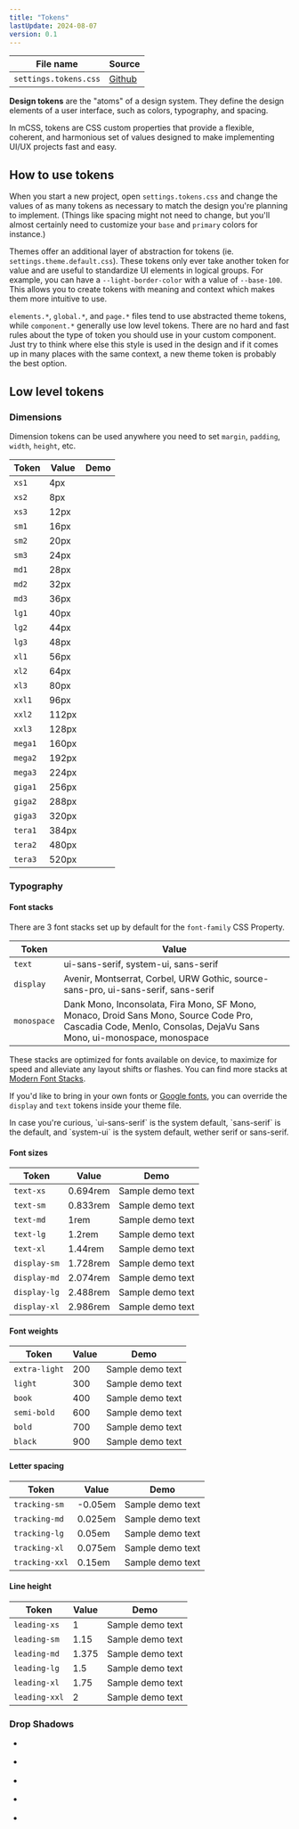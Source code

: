```yaml
---
title: "Tokens"
lastUpdate: 2024-08-07
version: 0.1
---
```



<section class="prose">

| File name             | Source        |
| --------------------- | ------------- |
| `settings.tokens.css` | [Github][src] |

[src]: https://github.com/minimaldesign/mCSS/blob/main/src/styles/settings.tokens.css

**Design tokens** are the "atoms" of a design system. They define the design elements of a user interface, such as colors, typography, and spacing.

In mCSS, tokens are CSS custom properties that provide a flexible, coherent, and harmonious set of values designed to make implementing UI/UX projects fast and easy.

## How to use tokens

When you start a new project, open `settings.tokens.css` and change the values of as many tokens as necessary to match the design you're planning to implement. (Things like spacing might not need to change, but you'll almost certainly need to customize your `base` and `primary` colors for instance.)

Themes offer an additional layer of abstraction for tokens (ie. `settings.theme.default.css`). These tokens only ever take another token for value and are useful to standardize UI elements in logical groups. For example, you can have a `--light-border-color` with a value of `--base-100`. This allows you to create tokens with meaning and context which makes them more intuitive to use.

`elements.*`, `global.*`, and `page.*` files tend to use abstracted theme tokens, while `component.*` generally use low level tokens. There are no hard and fast rules about the type of token you should use in your custom component. Just try to think where else this style is used in the design and if it comes up in many places with the same context, a new theme token is probably the best option.

## Low level tokens

### Dimensions

Dimension tokens can be used anywhere you need to set `margin`, `padding`, `width`, `height`, etc.

| Token   | Value | Demo                                       |
| ------- | ----- | ------------------------------------------ |
| `xs1`   | 4px   | <div class="docs_widthDemo w-xs1"></div>   |
| `xs2`   | 8px   | <div class="docs_widthDemo w-xs2"></div>   |
| `xs3`   | 12px  | <div class="docs_widthDemo w-xs3"></div>   |
| `sm1`   | 16px  | <div class="docs_widthDemo w-sm1"></div>   |
| `sm2`   | 20px  | <div class="docs_widthDemo w-sm2"></div>   |
| `sm3`   | 24px  | <div class="docs_widthDemo w-sm3"></div>   |
| `md1`   | 28px  | <div class="docs_widthDemo w-md1"></div>   |
| `md2`   | 32px  | <div class="docs_widthDemo w-md2"></div>   |
| `md3`   | 36px  | <div class="docs_widthDemo w-md3"></div>   |
| `lg1`   | 40px  | <div class="docs_widthDemo w-lg1"></div>   |
| `lg2`   | 44px  | <div class="docs_widthDemo w-lg2"></div>   |
| `lg3`   | 48px  | <div class="docs_widthDemo w-lg3"></div>   |
| `xl1`   | 56px  | <div class="docs_widthDemo w-xl1"></div>   |
| `xl2`   | 64px  | <div class="docs_widthDemo w-xl2"></div>   |
| `xl3`   | 80px  | <div class="docs_widthDemo w-xl3"></div>   |
| `xxl1`  | 96px  | <div class="docs_widthDemo w-xxl1"></div>  |
| `xxl2`  | 112px | <div class="docs_widthDemo w-xxl2"></div>  |
| `xxl3`  | 128px | <div class="docs_widthDemo w-xxl3"></div>  |
| `mega1` | 160px | <div class="docs_widthDemo w-mega1"></div> |
| `mega2` | 192px | <div class="docs_widthDemo w-mega2"></div> |
| `mega3` | 224px | <div class="docs_widthDemo w-mega3"></div> |
| `giga1` | 256px | <div class="docs_widthDemo w-giga1"></div> |
| `giga2` | 288px | <div class="docs_widthDemo w-giga2"></div> |
| `giga3` | 320px | <div class="docs_widthDemo w-giga3"></div> |
| `tera1` | 384px | <div class="docs_widthDemo w-tera1"></div> |
| `tera2` | 480px | <div class="docs_widthDemo w-tera2"></div> |
| `tera3` | 520px | <div class="docs_widthDemo w-tera3"></div> |

### Typography

#### Font stacks

There are 3 font stacks set up by default for the `font-family` CSS Property.

| Token       | Value                                                                                                                                                           |
| ----------- | --------------------------------------------------------------------------------------------------------------------------------------------------------------- |
| `text`      | ui-sans-serif, system-ui, sans-serif                                                                                                                            |
| `display`   | Avenir, Montserrat, Corbel, URW Gothic, source-sans-pro, ui-sans-serif, sans-serif                                                                              |
| `monospace` | Dank Mono, Inconsolata, Fira Mono, SF Mono, Monaco, Droid Sans Mono, Source Code Pro, Cascadia Code, Menlo, Consolas, DejaVu Sans Mono, ui-monospace, monospace |

These stacks are optimized for fonts available on device, to maximize for speed and alleviate any layout shifts or flashes. You can find more stacks at [Modern Font Stacks](https://modernfontstacks.com).

If you'd like to bring in your own fonts or [Google fonts](https://fonts.google.com), you can override the `display` and `text` tokens inside your theme file.

<Notice type="info" title="Note">
  In case you're curious, `ui-sans-serif` is the system default, `sans-serif` is
  the default, and `system-ui` is the system default, wether serif or
  sans-serif.
</Notice>

#### Font sizes

| Token        | Value    | Demo                                           |
| ------------ | -------- | ---------------------------------------------- |
| `text-xs`    | 0.694rem | <div class="text-xs">Sample demo text</div>    |
| `text-sm`    | 0.833rem | <div class="text-sm">Sample demo text</div>    |
| `text-md`    | 1rem     | <div class="text-md">Sample demo text</div>    |
| `text-lg`    | 1.2rem   | <div class="text-lg">Sample demo text</div>    |
| `text-xl`    | 1.44rem  | <div class="text-xl">Sample demo text</div>    |
| `display-sm` | 1.728rem | <div class="display-sm">Sample demo text</div> |
| `display-md` | 2.074rem | <div class="display-md">Sample demo text</div> |
| `display-lg` | 2.488rem | <div class="display-lg">Sample demo text</div> |
| `display-xl` | 2.986rem | <div class="display-xl">Sample demo text</div> |

#### Font weights

| Token         | Value | Demo                                            |
| ------------- | ----- | ----------------------------------------------- |
| `extra-light` | 200   | <div class="extra-light">Sample demo text</div> |
| `light`       | 300   | <div class="light">Sample demo text</div>       |
| `book`        | 400   | <div class="book">Sample demo text</div>        |
| `semi-bold`   | 600   | <div class="semi-bold">Sample demo text</div>   |
| `bold`        | 700   | <div class="bold">Sample demo text</div>        |
| `black`       | 900   | <div class="black">Sample demo text</div>       |

#### Letter spacing

| Token          | Value   | Demo                                             |
| -------------- | ------- | ------------------------------------------------ |
| `tracking-sm`  | -0.05em | <div class="tracking-sm">Sample demo text</div>  |
| `tracking-md`  | 0.025em | <div class="tracking-md">Sample demo text</div>  |
| `tracking-lg`  | 0.05em  | <div class="tracking-lg">Sample demo text</div>  |
| `tracking-xl`  | 0.075em | <div class="tracking-xl">Sample demo text</div>  |
| `tracking-xxl` | 0.15em  | <div class="tracking-xxl">Sample demo text</div> |

#### Line height

| Token         | Value | Demo                                                                |
| ------------- | ----- | ------------------------------------------------------------------- |
| `leading-xs`  | 1     | <div class="docs_lineHeightDemo leading-xs">Sample demo text</div>  |
| `leading-sm`  | 1.15  | <div class="docs_lineHeightDemo leading-sm">Sample demo text</div>  |
| `leading-md`  | 1.375 | <div class="docs_lineHeightDemo leading-md">Sample demo text</div>  |
| `leading-lg`  | 1.5   | <div class="docs_lineHeightDemo leading-lg">Sample demo text</div>  |
| `leading-xl`  | 1.75  | <div class="docs_lineHeightDemo leading-xl">Sample demo text</div>  |
| `leading-xxl` | 2     | <div class="docs_lineHeightDemo leading-xxl">Sample demo text</div> |

### Drop Shadows

<ul class="ds">
  <li>
    <div class="shadow-1"></div>
  </li>
  <li>
    <div class="shadow-2"></div>
  </li>
  <li>
    <div class="shadow-3"></div>
  </li>
  <li>
    <div class="shadow-4"></div>
  </li>
  <li>
    <div class="shadow-5"></div>
  </li>
</ul>

</section>
